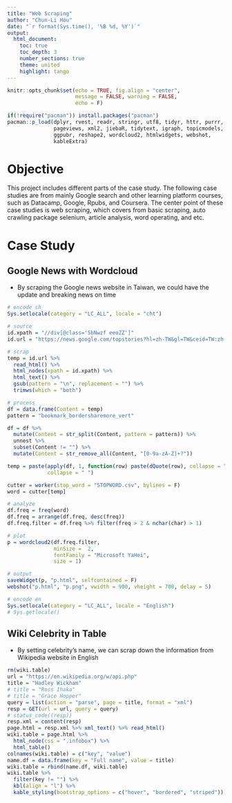 ```yaml
---
title: "Web Scraping"
author: "Chun-Li Hou"
date: "`r format(Sys.time(), '%B %d, %Y')`"
output: 
  html_document:
    toc: true
    toc_depth: 3
    number_sections: true
    theme: united
    highlight: tango
---
```


```r
knitr::opts_chunk$set(echo = TRUE, fig.align = "center",
                      message = FALSE, warning = FALSE,
                      echo = F)
```

```r
if(!require("pacman")) install.packages("pacman")
pacman::p_load(dplyr, rvest, readr, stringr, utf8, tidyr, httr, purrr,
               pageviews, xml2, jiebaR, tidytext, igraph, topicmodels,
               ggpubr, reshape2, wordcloud2, htmlwidgets, webshot,
               kableExtra)
```

# Objective

This project includes different parts of the case study. The following case studies are from mainly Google search and other learning platform courses, such as Datacamp, Google, Rpubs, and Coursera. The center point of these case studies is web scraping, which covers from basic scraping, auto crawling package selenium, article analysis, word operating, and etc.

# Case Study

## Google News with Wordcloud

- By scraping the Google news website in Taiwan, we could have the update and breaking news on time

```r
# encode ch
Sys.setlocale(category = "LC_ALL", locale = "cht")

# source
id.xpath = "//div[@class='SbNwzf eeoZZ']"
id.url = "https://news.google.com/topstories?hl=zh-TW&gl=TW&ceid=TW:zh-Hant"

# scrap
temp = id.url %>% 
  read_html() %>% 
  html_nodes(xpath = id.xpath) %>% 
  html_text() %>% 
  gsub(pattern = "\n", replacement = "") %>% 
  trimws(which = "both")

# process
df = data.frame(Content = temp)
pattern = "bookmark_bordersharemore_vert"

df = df %>% 
  mutate(Content = str_split(Content, pattern = pattern)) %>% 
  unnest %>% 
  subset(Content != "") %>% 
  mutate(Content = str_remove_all(Content, "[0-9a-zA-Z]+?"))

temp = paste(apply(df, 1, function(row) paste(dQuote(row), collapse = " ")),
             collapse = " ")

cutter = worker(stop_word = "STOPWORD.csv", bylines = F)
word = cutter[temp]

# analyze
df.freq = freq(word)
df.freq = arrange(df.freq, desc(freq))
df.freq.filter = df.freq %>% filter(freq > 2 & nchar(char) > 1)

# plot
p = wordcloud2(df.freq.filter,
               minSize =  2, 
               fontFamily = "Microsoft YaHei",
               size = 1)

# output
saveWidget(p, "p.html", selfcontained = F)
webshot("p.html", "p.png", vwidth = 900, vheight = 700, delay = 5)

# encode en
Sys.setlocale(category = "LC_ALL", locale = "English")
# Sys.getlocale()
```

## Wiki Celebrity in Table

- By setting celebrity's name, we can scrap down the information from Wikipedia website in English

```r
rm(wiki.table)
url = "https://en.wikipedia.org/w/api.php"
title = "Hadley Wickham"
# title = "Ross Ihaka"
# title = "Grace Hopper"
query = list(action = "parse", page = title, format = "xml")
resp = GET(url = url, query = query)
# status_code((resp))
resp.xml = content(resp)
page.html = resp.xml %>% xml_text() %>% read_html()
wiki.table = page.html %>% 
  html_node(css = ".infobox") %>% 
  html_table()
colnames(wiki.table) = c("key", "value")
name.df = data.frame(key = "Full name", value = title)
wiki.table = rbind(name.df, wiki.table)
wiki.table %>%
  filter(key != "") %>%
  kbl(align = "l") %>% 
  kable_styling(bootstrap_options = c("hover", "bordered", "striped"))
```
